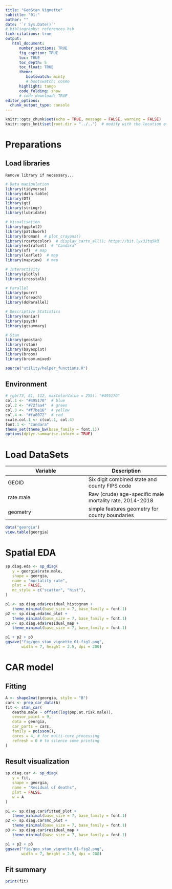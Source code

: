 ```yaml
---
title: "GeoStan Vignette"
subtitle: "01:"
author: ""
date: '`r Sys.Date()`'
# bibliography: references.bib
link-citations: true
output: 
   html_document:
      number_sections: TRUE
      fig_caption: TRUE
      toc: TRUE
      toc_depth: 5
      toc_float: TRUE
      theme:
         bootswatch: minty
         # bootswatch: cosmo
      highlight: tango
      code_folding: show
      # code_download: TRUE
editor_options: 
  chunk_output_type: console
---
```


```r
knitr::opts_chunk$set(echo = TRUE, message = FALSE, warning = FALSE)
knitr::opts_knit$set(root.dir = "../..")  # modify with the location of code
```

# Preparations {.tabset .tabset-fade .tabset-pills}

## Load libraries
`Remove library if necessary...`
```r
# Data manipulation
library(tidyverse)
library(data.table)
library(DT)
library(gt)
library(stringr)
library(lubridate)

# Visualisation
library(ggplot2)
library(patchwork)
library(broman)  # plot_crayons()
library(rcartocolor)  # display_carto_all(); https://bit.ly/3Itq5kB
library(extrafont)  # "Candara"
library(sf)  # map
library(leaflet)  # map
library(mapview)  # map

# Interactivity
library(plotly)
library(crosstalk)

# Parallel
library(purrr)
library(foreach)
library(doParallel)

# Descriptive Statistics
library(naniar)
library(psych)
library(gtsummary)

# Stan
library(geostan)
library(rstan)
library(bayesplot)
library(broom)
library(broom.mixed)

source("utility/helper_functions.R")
```

## Environment
```r
# rgb(73, 81, 112, maxColorValue = 255): "#495170"
col.1 <- "#495170"  # blue
col.2 <- "#72faa4"  # green
col.3 <- "#f7be16"  # yellow
col.4 <- "#fa8072"  # red
scale.col.1 <- c(col.1, col.4)
font.1 <- "Candara"
theme_set(theme_bw(base_family = font.1))
options(dplyr.summarise.inform = TRUE)
```

# Load DataSets {.tabset .tabset-fade .tabset-pills}

|  Variable  |  Description  |
| ---- | ---- |
|  GEOID  |  Six digit combined state and county FIPS code  |
|  rate.male  |  Raw (crude) age-specific male mortality rate, 2014-2018  |
|  geometry  |  simple features geometry for county boundaries  |

```r
data("georgia")
view.table(georgia)
```

# Spatial EDA
```r
sp.diag.eda <- sp_diag(
   y = georgia$rate.male, 
   shape = georgia, 
   name = "mortality rate", 
   plot = FALSE,
   mc_style = c("scatter", "hist"), 
)

p1 <- sp.diag.eda$residual_histogram + 
   theme_minimal(base_size = 7, base_family = font.1)
p2 <- sp.diag.eda$mc_plot + 
   theme_minimal(base_size = 7, base_family = font.1)
p3 <- sp.diag.eda$residual_map + 
   theme_minimal(base_size = 7, base_family = font.1)

p1 + p2 + p3
ggsave("fig/geo_stan_vignette_01-fig1.png", 
       width = 7, height = 2.5, dpi = 200)
```

# CAR model
## Fitting
```r
A <- shape2mat(georgia, style = "B")
cars <- prep_car_data(A)
fit <- stan_car(
   deaths.male ~ offset(log(pop.at.risk.male)),
   censor_point = 9,
   data = georgia,
   car_parts = cars,
   family = poisson(),
   cores = 4, # for multi-core processing
   refresh = 0 # to silence some printing
) 
```

## Result visualization
```r
sp.diag.car <- sp_diag(
   y = fit, 
   shape = georgia, 
   name = "Residual of deaths", 
   plot = FALSE, 
   w = A
)

p1 <- sp.diag.car$fitted_plot + 
   theme_minimal(base_size = 7, base_family = font.1)
p2 <- sp.diag.car$mc_plot + 
   theme_minimal(base_size = 7, base_family = font.1)
p3 <- sp.diag.car$residual_map + 
   theme_minimal(base_size = 7, base_family = font.1)

p1 + p2 + p3
ggsave("fig/geo_stan_vignette_01-fig2.png", 
       width = 7, height = 2.5, dpi = 200)
```

## Fit summary
```r
print(fit)
```

